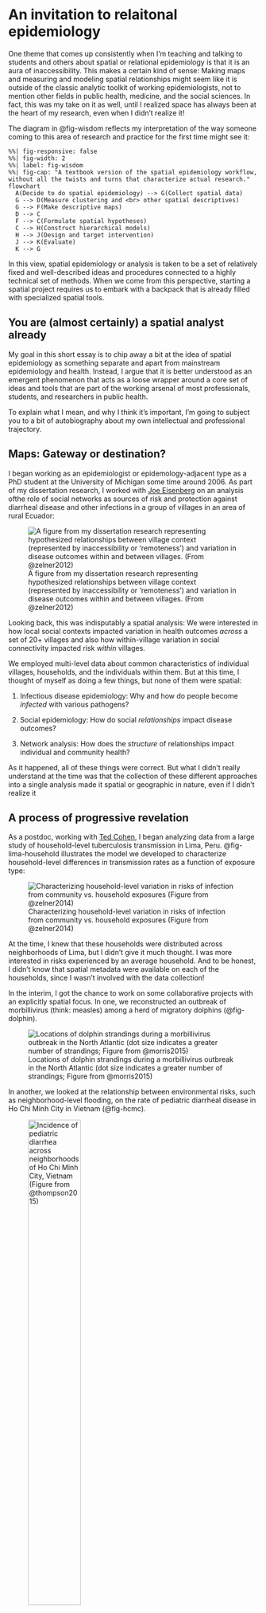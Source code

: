 # An invitation to relaitonal epidemiology 

One theme that comes up consistently when I'm teaching and talking to students and others about spatial or relational epidemiology is that it is an aura of inaccessibility. This makes a certain kind of sense: Making maps and measuring and modeling spatial relationships might seem like it is outside of the classic analytic toolkit of working epidemiologists, not to mention other fields in public health, medicine, and the social sciences. In fact, this was my take on it as well, until I realized space has always been at the heart of my research, even when I didn't realize it! 

The diagram in @fig-wisdom reflects my interpretation of the way someone coming to this area of research and practice for the first time might see it: 

```mermaid
%%| fig-responsive: false
%%| fig-width: 2
%%| label: fig-wisdom
%%| fig-cap: "A textbook version of the spatial epidemiology workflow, without all the twists and turns that characterize actual research."
flowchart 
  A(Decide to do spatial epidemiology) --> G(Collect spatial data)
  G --> D(Measure clustering and <br> other spatial descriptives)
  G --> F(Make descriptive maps)
  D --> C
  F --> C(Formulate spatial hypotheses)
  C --> H(Construct hierarchical models)
  H --> J(Design and target intervention)
  J --> K(Evaluate)
  K --> G
```

In this view, spatial epidemiology or analysis is taken to be a set of relatively fixed and well-described ideas and procedures connected to a highly technical set of methods. When we come from this perspective, starting a spatial project requires us to embark with a backpack that is already filled with specialized spatial tools. 

## You are (almost certainly) a spatial analyst already

My goal in this short essay is to chip away a bit at the idea of spatial epidemiology as something separate and apart from mainstream epidemiology and health. Instead, I argue that it is better understood as an emergent phenomenon that acts as a loose wrapper around a core set of ideas and tools that are part of the working arsenal of most professionals, students, and researchers in public health.

To explain what I mean, and why I think it's important, I'm going to subject you to a bit of autobiography about my own intellectual and professional trajectory.

## Maps: Gateway or destination?

I began working as an epidemiologist or epidemology-adjacent type as a PhD student at the University of Michigan some time around 2006. As part of my dissertation research, I worked with [Joe Eisenberg](https://sph.umich.edu/faculty-profiles/eisenberg-joseph.html) on an analysis ofthe role of social networks as sources of risk and protection against diarrheal disease and other infections in a group of villages in an area of rural Ecuador:

![A figure from my dissertation research representing hypothesized relationships between village context (represented by inaccessibility or 'remoteness') and variation in disease outcomes within and between villages. (From @zelner2012)](invitation/ajph-figure.png){#fig-ecuador}

Looking back, this was indisputably a spatial analysis: We were interested in how local social contexts impacted variation in health outcomes *across* a set of 20+ villages and also how within-village variation in social connectivity impacted risk *within* villages. 

We employed multi-level data about common characteristics of individual villages, households, and the individuals within them. But at this time, I thought of myself as doing a few things, but none of them were spatial:

1. Infectious disease epidemiology: Why and how do people become *infected* with various pathogens?

1. Social epidemiology: How do social *relationships* impact disease outcomes?

2. Network analysis: How does the *structure* of relationships impact individual and community health?

As it happened, all of these things were correct. But what I didn't really understand at the time was that the collection of these different approaches into a single analysis  made it spatial or geographic in nature, even if I didn't realize it

## A process of progressive revelation

As a postdoc, working with [Ted Cohen](https://ysph.yale.edu/profile/theodore-cohen/), I began analyzing data from a large study of household-level tuberculosis transmission in Lima, Peru. @fig-lima-household illustrates the model we developed to characterize household-level differences in transmission rates as a function of exposure type:

![Characterizing household-level variation in risks of infection from community vs. household exposures (Figure from @zelner2014)](invitation/lima-household.png){#fig-lima-household}

At the time, I knew that these households were distributed across neighborhoods of Lima, but I didn't give it much thought.  I was more interested in risks experienced by an average household. And to be honest, I didn't know that spatial metadata were available on each of the households, since I wasn't involved with the data collection!

In the interim, I got the chance to work on some collaborative projects with an explicitly spatial focus. In one, we reconstructed an outbreak of morbillivirus (think: measles) among a herd of migratory dolphins  (@fig-dolphin). 

![Locations of dolphin strandings during a morbillivirus outbreak in the North Atlantic (dot size indicates a greater number of strandings; Figure from @morris2015)](invitation/dolphin-strandings.png){#fig-dolphin}

In another, we looked at the relationship between environmental risks, such as neighborhood-level flooding, on the rate of pediatric diarrheal disease in Ho Chi Minh City in Vietnam (@fig-hcmc). 

![ Incidence of pediatric diarrhea across neighborhoods of Ho Chi Minh City, Vietnam (Figure from @thompson2015)](invitation/hcmc-diarrhea.png){#fig-hcmc width=50%}

These were the first experiences I had explicitly looking at these outcomes as a function of geographic space. While I had previously thought that mapping and spatial analysis and health geography were big scary things I couldn't do, I started to realize something important: These projects were not substantively very distinct from ones I had done before. The difference was that we were explicitly talking about spatial relationships and making maps (or simple one-dimensional diagrams as in @fig-dolphin), instead of implicitly as in @fig-ecuador or @fig-lima-household.

After completing these other projects, I dove back in to the Lima TB data to look at the drivers of multi-drug resistant TB (MDR-TB) risk. This was when I finally found out (some 2 years after I had started working with these data!) that spatial information on each household was available. So, with great trepidation, for the first time I made a map to explore spatial variability in MDR-TB outcomes.

And when I did this, we instantly saw that there were seemingly meaningful differences in the rate of TB overall, and MDR-TB in particular, across different health center catchment areas:

![The first map(s) I ever made, from @zelner2016, nearly 10 years after I started my research career.](invitation/my_first_map.png){#fig-lima-tb}

This was the moment, some 10 years after I dipped my toes into the world of infectious disease epidemiology, where I realized I had been doing spatial work all along.

## So what?

Why am I bothering you with this tedious and indulgent bit of personal history? *It's because it took me way too long to recognize that spatial epidemiology was a wrapper around a set of skills and ideas I had been working with for many years before I recognized what I was doing.* I was intimidated by anything preceded by 'spatial-': it sounded like a bunch of skills I didn't have and couldn't acquire.

But my belated realization about the emergent quality of spatial epidemiology has been really important and helpful for me. It made me realize that when I push into new areas - in life as much as research - that I probably have more of the tools I need than I realized in advance. 

This means that you don't need to identify as a spatial analyst to be one. And if you want to think of yourself as one, you should, because ultimately it is the intention to engage with spatial relationships and geographic variation in a meaningful way that makes you a health geographer or spatial epidemiologist. This is likely true for many if not most scientific subfields[^1], but this one is mine and I'm glad I finally realized it!

[^1]: Though you probably need to be working near-ish to a field for it to happen by chance: there is little chance of me taking on the characteristics a particle physicist or chemical engineer by chance, but I wouldn't rule out lepidopterist or archaeologist entirely!

## References {.unnumbered}